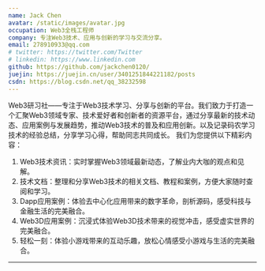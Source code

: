 ```yaml
---
name: Jack Chen
avatar: /static/images/avatar.jpg
occupation: Web3全栈工程师
company: 专注Web3技术、应用与创新的学习与交流分享。
email: 278910933@qq.com
# twitter: https://twitter.com/Twitter
# linkedin: https://www.linkedin.com
github: https://github.com/jackchen0120/
juejin: https://juejin.cn/user/3401251844221182/posts
csdn: https://blog.csdn.net/qq_38232598
---
```


Web3研习社——专注于Web3技术学习、分享与创新的平台。我们致力于打造一个汇聚Web3领域专家、技术爱好者和创新者的资源平台，通过分享最新的技术动态、应用案例与发展趋势，推动Web3技术的普及和应用创新。以及记录码农学习技术的经验总结，分享学习心得，帮助同志共同成长。
我们为您提供以下精彩内容：

1. Web3技术资讯：实时掌握Web3领域最新动态，了解业内大咖的观点和见解。
2. 技术文档：整理和分享Web3技术的相关文档、教程和案例，方便大家随时查阅和学习。
3. Dapp应用案例：体验去中心化应用带来的数字革命，剖析源码，感受科技与金融生活的完美融合。
4. Web3D应用案例：沉浸式体验Web3D技术带来的视觉冲击，感受虚实世界的完美融合。
5. 轻松一刻：体验小游戏带来的互动乐趣，放松心情感受小游戏与生活的完美融合。

---

